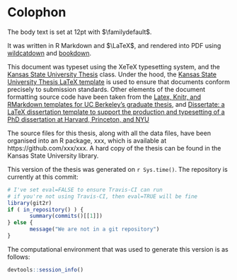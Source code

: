 # Colophon {-}

The body text is set at 12pt with $\familydefault$. 

It was written in R Markdown and $\LaTeX$, and rendered into PDF using [wildcatdown](https://github.com/emraher/wildcatdown) and [bookdown](https://github.com/rstudio/bookdown). 

This document was typeset using the XeTeX typesetting system, and the [Kansas State University Thesis ](https://www.k-state.edu/grad/etdr/template/latex_source.zip) class. Under the hood, the [Kansas State University Thesis LaTeX template](https://www.k-state.edu/grad/etdr/template/latex_source.zip) is used to ensure that documents conform precisely to submission standards. Other elements of the document formatting source code have been taken from the [Latex, Knitr, and RMarkdown templates for UC Berkeley's graduate thesis](https://github.com/stevenpollack/ucbthesis), and [Dissertate: a LaTeX dissertation template to support the production and typesetting of a PhD dissertation at Harvard, Princeton, and NYU](https://github.com/suchow/Dissertate)

The source files for this thesis, along with all the data files, have been organised into an R package, xxx, which is available at https://github.com/xxx/xxx. A hard copy of the thesis can be found in the Kansas State University library.

This version of the thesis was generated on `r Sys.time()`. The repository is currently at this commit:

```r
# I've set eval=FALSE to ensure Travis-CI can run
# if you're not using Travis-CI, then eval=TRUE will be fine
library(git2r)
if ( in_repository() ) {
       summary(commits()[[1]]) 
} else { 
       message("We are not in a git repository") 
}
```

The computational environment that was used to generate this version is as follows:

```r
devtools::session_info()
```

